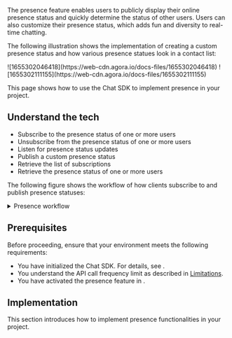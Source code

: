 
The presence feature enables users to publicly display their online presence status and quickly determine the status of other users. Users can also customize their presence status, which adds fun and diversity to real-time chatting.

The following illustration shows the implementation of creating a custom presence status and how various presence statues look in a contact list:

<PlatformWrapper notAllowed="web, unity, windows">
![1655302046418](https://web-cdn.agora.io/docs-files/1655302046418)
</PlatformWrapper>

<PlatformWrapper notAllowed="ios, flutter, react-native, android">
![1655302111155](https://web-cdn.agora.io/docs-files/1655302111155)
</PlatformWrapper>

This page shows how to use the Chat SDK to implement presence in your project.

## Understand the tech

<Understand />

- Subscribe to the presence status of one or more users
- Unsubscribe from the presence status of one or more users
- Listen for presence status updates
- Publish a custom presence status
- Retrieve the list of subscriptions
- Retrieve the presence status of one or more users

<PlatformWrapper notAllowed="windows, react-native">

The following figure shows the workflow of how clients subscribe to and publish presence statuses:

<details>
<summary>Presence workflow</summary>

<PlatformWrapper platform="android">
![1655306619037](https://web-cdn.agora.io/docs-files/1655306619037)
</PlatformWrapper>
<PlatformWrapper platform="ios">
![1655307187099](https://web-cdn.agora.io/docs-files/1655307187099)
</PlatformWrapper>
<PlatformWrapper platform="web">
![1655308138447](https://web-cdn.agora.io/docs-files/1655308138447)
</PlatformWrapper>
<PlatformWrapper platform="unity">
![1662013983679](https://web-cdn.agora.io/docs-files/1662013983679)
</PlatformWrapper>
<PlatformWrapper platform="flutter">
![1655718659347](https://web-cdn.agora.io/docs-files/1655718659347)
</PlatformWrapper>

1. User A subscribes to the presence status of User B.
2. User B publishes a presence status.
3. The Chat server triggers an event to notify User A about the presence update of User B.
</details>
</PlatformWrapper>

## Prerequisites

Before proceeding, ensure that your environment meets the following requirements:

- You have initialized the Chat SDK. For details, see <Link to="../get-started/get-started-sdk"><Vg k="GET_STARTED"/></Link>.
- You understand the API call frequency limit as described in [Limitations](../reference/limitations).
- You have activated the presence feature in <Link to="{{Global.AGORA_CONSOLE_URL}}"><Vg k="CONSOLE" /></Link>.


## Implementation

This section introduces how to implement presence functionalities in your project.

<ProjectImplement />
